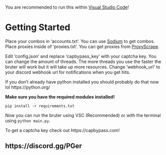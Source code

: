 You are recommended to run this within [Visual Studio Code](https://code.visualstudio.com/Download)!


# Getting Started
Place your combos in 'accounts.txt'. You can use [Sodium](https://discord.gg/combo) to get combos.
Place proxies inside of 'proxies.txt'. You can get proxies from [ProxyScrape](https://proxyscrape.com).

Edit 'config.json' and replace 'capbypass_key' with your captcha key. 
You can change the amount of threads. The more threads you use the faster the bruter will work but it will take up more resources.
Change 'webhook_url' to your discord webhook url for notifications when you get hits.

If you don't already have python installed you should probably do that now lol https://python.org/

**Make sure you have the required modules installed!**

``pip install -r requirements.txt``

Now you can run the bruter using VSC (Recommended) or with the terminal using ``python main.py``.

To get a captcha key check out https://capbypass.com!

## https://discord.gg/PGer
